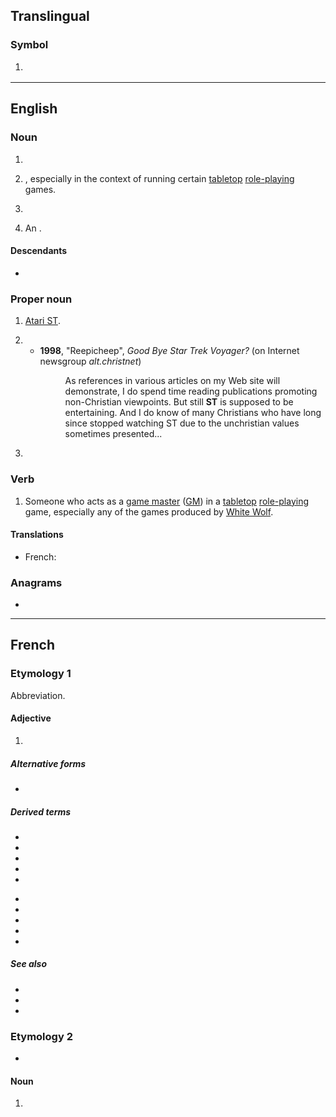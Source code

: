 {{also|Appendix:Variations of "st"}}
==Translingual==

===Symbol===
{{mul-symbol}}

# {{ISO 3166|1|2|São Tomé and Príncipe}}
#: {{syn|mul|STP|qq1={{w|ISO 3166-1 alpha-3|alpha-3}}}}

----

==English==
{{wikipedia|lang=en}}

===Noun===
{{en-noun|~}}

# {{init of|en|[[short ton]](s)}}
# {{init of|en|[[storyteller]]|nodot=1}}, especially in the context of running certain [[tabletop]] [[role-playing]] games.
# {{lb|en|uncountable}} {{abbreviation of|en|steam}}
# {{lb|en|medicine}} An {{l|en|ST segment}}.

====Descendants====
* {{sense|steam}} {{desc|fr|ST|bor=1}}

===Proper noun===
{{en-prop}}

# {{lb|en|computing}} [[w:Atari ST|Atari ST]].
# {{init of|en|[[Star Trek]]}}
#* '''1998''', "Reepicheep", ''Good Bye Star Trek Voyager?'' (on Internet newsgroup ''alt.christnet'')
#*: As references in various articles on my Web site will demonstrate, I do spend time reading publications promoting non-Christian viewpoints. But still '''ST''' is supposed to be entertaining. And I do know of many Christians who have long since stopped watching ST due to the unchristian values sometimes presented...
# {{lb|en|linguistics|Egyptology}} {{init of|en|Standard Theory}}

===Verb===
{{en-verb}}

# Someone who acts as a [[game master]] ([[GM]]) in a [[tabletop]] [[role-playing]] game, especially any of the games produced by [[w:White Wolf|White Wolf]].

====Translations====
{{trans-top|steam}}
* French: {{t+|fr|ST}}
{{trans-mid}}
{{trans-bottom}}

===Anagrams===
* {{anagrams|en|a=st|T's|TS|Ts|t's|ts}}

{{C|en|Electrocardiography}}

----

==French==

===Etymology 1===
Abbreviation.

====Adjective====
{{head|fr|adjective}}

# {{lb|fr|initialism|film}} {{init of|fr|[[sous-titrée]]||[[subtitled]]; a non-French film with French subtitles}}

=====Alternative forms=====
* {{alt|fr|S.T.|S. T.|st|s.t.|s. t.}}

=====Derived terms=====
{{der-top}}
* {{l|fr|STA}}
* {{l|fr|STF}}
* {{l|fr|VASTF}}
* {{l|fr|VFSTA}}
* {{l|fr|VOAST}}
{{der-mid}}
* {{l|fr|VOASTF}}
* {{l|fr|VOFSTA}}
* {{l|fr|VOST}}
* {{l|fr|VOSTA}}
* {{l|fr|VOSTF}}
{{der-bottom}}

=====See also=====
* {{l|fr|VO}}
* {{l|fr|VA}}
* {{l|fr|VF}}

===Etymology 2===
* {{sense|vapeur}} {{bor|fr|en|ST}}

====Noun====
{{fr-noun|f|-}}

# {{m|en|ST|gloss=steam}} {{abbreviation of|fr|vapeur}}
